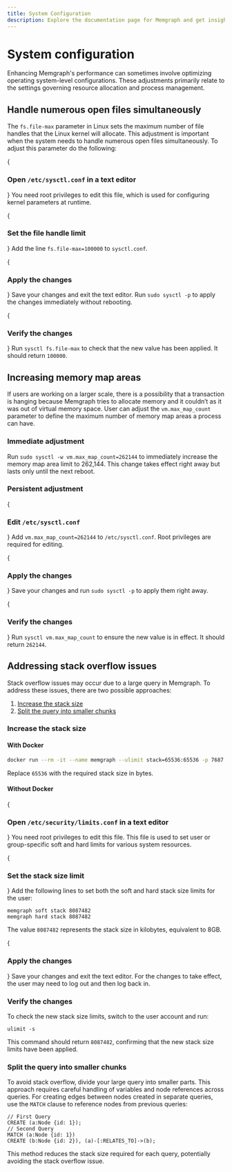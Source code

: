```yaml
---
title: System Configuration
description: Explore the documentation page for Memgraph and get insights into system configuration options.
---
```



# System configuration

Enhancing Memgraph's performance can sometimes involve optimizing operating
system-level configurations. These adjustments primarily relate to the settings
governing resource allocation and process management.

## Handle numerous open files simultaneously

The `fs.file-max` parameter in Linux sets the maximum number of file handles
that the Linux kernel will allocate. This adjustment is important when the
system needs to handle numerous open files simultaneously. To adjust this
parameter do the following:

<Steps>

{<h3>Open `/etc/sysctl.conf` in a text editor</h3>}
You need root privileges to
edit this file, which is used for configuring kernel parameters at runtime.


{<h3>Set the file handle limit</h3>}
Add the line `fs.file-max=100000` to
`sysctl.conf`. 

{<h3>Apply the changes</h3>}
Save your changes and exit the text editor. Run
`sudo sysctl -p` to apply the changes immediately without rebooting.

{<h3>Verify the changes</h3>}
Run `sysctl fs.file-max` to check that the new
value has been applied. It should return `100000`.

</Steps>

## Increasing memory map areas

If users are working on a larger scale, there is a possibility that a
transaction is hanging because Memgraph tries to allocate memory and it couldn’t
as it was out of virtual memory space. User can adjust the `vm.max_map_count`
parameter to define the maximum number of memory map areas a process can have. 

### Immediate adjustment

Run `sudo sysctl -w vm.max_map_count=262144` to immediately increase the memory
map area limit to 262,144. This change takes effect right away but lasts only
until the next reboot.

### Persistent adjustment

<Steps>

{<h3>Edit `/etc/sysctl.conf`</h3>}
Add `vm.max_map_count=262144` to
`/etc/sysctl.conf`. Root privileges are required for editing.

{<h3>Apply the changes</h3>}
Save your changes and run `sudo sysctl -p` to apply
them right away.

{<h3>Verify the changes</h3>}
Run `sysctl vm.max_map_count` to ensure the new
value is in effect. It should return `262144`.

</Steps>

## Addressing stack overflow issues

Stack overflow issues may occur due to a large query in Memgraph. To address
these issues, there are two possible approaches:

1. [Increase the stack size](#increase-the-stack-size)
2. [Split the query into smaller chunks](#split-the-query-into-smaller-chunks)

### Increase the stack size

#### With Docker

```bash
docker run --rm -it --name memgraph --ulimit stack=65536:65536 -p 7687:7687 -p 7444:7444 memgraph/memgraph
```


Replace `65536` with the required stack size in bytes.

#### Without Docker

<Steps>

{<h3>Open `/etc/security/limits.conf` in a text editor</h3>}
You need root privileges to edit this file. This file is used to set user or
group-specific soft and hard limits for various system resources.

{<h3>Set the stack size limit</h3>}
Add the following lines to set both the soft and hard stack size limits for the
user:

```
memgraph soft stack 8087482
memgraph hard stack 8087482
```

The value `8087482` represents the stack size in kilobytes, equivalent to 8GB.

{<h3>Apply the changes</h3>}
Save your changes and exit the text editor. For the changes to take effect, the
user may need to log out and then log back in.

### Verify the changes
To check the new stack size limits, switch to the user account and run:

```
ulimit -s
```

This command should return `8087482`, confirming that the new stack size limits
have been applied.

</Steps>

### Split the query into smaller chunks

To avoid stack overflow, divide your large query into smaller parts. This
approach requires careful handling of variables and node references across
queries. For creating edges between nodes created in separate queries, use the
`MATCH` clause to reference nodes from previous queries:

```cypher
// First Query
CREATE (a:Node {id: 1});
// Second Query
MATCH (a:Node {id: 1})
CREATE (b:Node {id: 2}), (a)-[:RELATES_TO]->(b);
```
This method reduces the stack size required for each query, potentially avoiding
the stack overflow issue.
